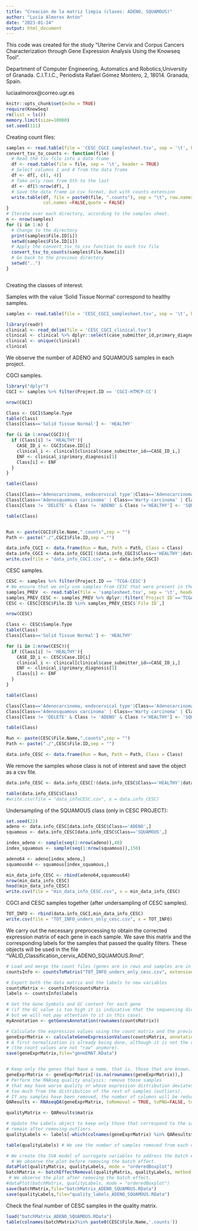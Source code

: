 ---
title: "Creación de la matriz limpia (clases: ADENO, SQUAMOUS)"
author: "Lucía Almorox Antón"
date: "2023-01-24"
output: html_document
---

This code was created for the study "Uterine Cervix and Corpus Cancers Characterization through Gene Expression Analysis Using the Knowseq Tool".

Department of Computer Engineering, Automatics and Robotics,University of Granada. C.I.T.I.C., Periodista Rafael Gómez Montero, 2, 18014. Granada, Spain.

luciaalmorox@correo.ugr.es


```{r setup, include=FALSE}
knitr::opts_chunk$set(echo = TRUE)
require(KnowSeq)
rm(list = ls())
memory.limit(size=10000)
set.seed(111)
```

Creating count files:

```{r}
samples <- read.table(file = 'CESC_CGCI_samplesheet.tsv', sep = '\t', header = TRUE)
convert_tsv_to_counts <- function(file) {
  # Read the tsv file into a data frame
  df <- read.table(file = file, sep = '\t', header = TRUE)
  # Select columns 1 and 4 from the data frame
  df <- df[, c(1, 4)]
  # Take only rows from 5th to the last
  df <- df[5:nrow(df), ]
  # Save the data frame in csv format, but with counts extension
  write.table(df, file = paste0(file, ".counts"), sep = "\t", row.names = FALSE,
              col.names =FALSE,quote = FALSE)
}
# Iterate over each directory, according to the samples sheet.
n <- nrow(samples)
for (i in 1:n) {
  # Change to the directory
  print(samples$File.ID[i])
  setwd(samples$File.ID[i])
  # Apply the convert_tsv_to_csv function to each tsv file
  convert_tsv_to_counts(samples$File.Name[i])
  # Go back to the previous directory
  setwd("..")
}



```

Creating the classes of interest.

Samples with the value 'Solid Tissue Normal' correspond to healthy samples.

```{r}
samples <- read.table(file = 'CESC_CGCI_samplesheet.tsv', sep = '\t', header = TRUE)

```

```{r}
library(readr)
clinical <- read_delim(file = 'CESC_CGCI_clinical.tsv')
clinical <- clinical %>% dplyr::select(case_submitter_id,primary_diagnosis)
clinical <- unique(clinical)
clinical
```

We observe the number of ADENO and SQUAMOUS samples in each project.

CGCI samples.


```{r}
library("dplyr")
CGCI <- samples %>% filter(Project.ID == 'CGCI-HTMCP-CC') 

nrow(CGCI)

Class <- CGCI$Sample.Type
table(Class)
Class[Class=='Solid Tissue Normal'] <- 'HEALTHY'

for (i in 1:nrow(CGCI)){
  if (Class[i] != 'HEALTHY'){
    CASE_ID_i <- CGCI$Case.ID[i]
    clinical_i <- clinical[clinical$case_submitter_id==CASE_ID_i,]
    ENF <- clinical_i$primary_diagnosis[1]
    Class[i] <- ENF
  }
}

table(Class)

Class[Class=='Adenocarcinoma, endocervical type'|Class=='Adenocarcinoma, NOS'|Class=='Endometrioid adenocarcinoma, NOS' | Class == 'Mucinous adenocarcinoma, endocervical type'] <- 'ADENO'
Class[Class=='Adenosquamous carcinoma' | Class=='Warty carcinoma' | Class=='Tumor, NOS' | Class=='Not Reported' | Class == 'Lymphoepithelial carcinoma'] <- 'DELETE'
Class[Class != 'DELETE' & Class != 'ADENO' & Class !='HEALTHY'] <- 'SQUAMOUS'

table(Class)



```
```{r}

Run <- paste(CGCI$File.Name,".counts",sep = "")
Path <- paste("./",CGCI$File.ID,sep = "")

data.info_CGCI <- data.frame(Run = Run, Path = Path, Class = Class)
data.info_CGCI <- data.info_CGCI[!(data.info_CGCI$Class=='HEALTHY'|data.info_CGCI$Class=='DELETE'),]
write.csv(file = "data_info_CGCI.csv", x = data.info_CGCI)
```


CESC samples. 

```{r}
CESC <- samples %>% filter(Project.ID == 'TCGA-CESC') 
# We ensure that we only use samples from CESC that were present in the previous download.
samples_PREV  <- read.table(file = 'samplesheet.tsv', sep = '\t', header = TRUE, check.names = F)
samples_PREV_CESC <- samples_PREV %>% dplyr::filter(`Project ID`=='TCGA-CESC')
CESC <- CESC[CESC$File.ID %in% samples_PREV_CESC$`File ID`,]

nrow(CESC)
```


```{r}

Class <- CESC$Sample.Type
table(Class)
Class[Class=='Solid Tissue Normal'] <- 'HEALTHY'

for (i in 1:nrow(CESC)){
  if (Class[i] != 'HEALTHY'){
    CASE_ID_i <- CESC$Case.ID[i]
    clinical_i <- clinical[clinical$case_submitter_id==CASE_ID_i,]
    ENF <- clinical_i$primary_diagnosis[1]
    Class[i] <- ENF
  }
}

table(Class)

Class[Class=='Adenocarcinoma, endocervical type'|Class=='Adenocarcinoma, NOS'|Class=='Endometrioid adenocarcinoma, NOS' | Class == 'Mucinous adenocarcinoma, endocervical type'] <- 'ADENO'
Class[Class=='Adenosquamous carcinoma' | Class=='Warty carcinoma' | Class=='Tumor, NOS' | Class=='Not Reported' | Class == 'Lymphoepithelial carcinoma'] <- 'DELETE'
Class[Class != 'DELETE' & Class != 'ADENO' & Class !='HEALTHY'] <- 'SQUAMOUS'

table(Class)


```

```{r}

Run <- paste(CESC$File.Name,".counts",sep = "")
Path <- paste("./",CESC$File.ID,sep = "")

data.info_CESC <- data.frame(Run = Run, Path = Path, Class = Class)

```

We remove the samples whose class is not of interest and save the object as a csv file.

```{r}
data.info_CESC <- data.info_CESC[!(data.info_CESC$Class=='HEALTHY'|data.info_CESC$Class=='DELETE'),]

table(data.info_CESC$Class)
#write.csv(file = "data_infoCESC.csv", x = data.info_CESC)
```
Undersampling of the SQUAMOUS class (only in CESC PROJECT):

```{r}
set.seed(22)
adeno <- data.info_CESC[data.info_CESC$Class=='ADENO',]
squamous <- data.info_CESC[data.info_CESC$Class=='SQUAMOUS',]

index_adeno <- sample(seq(1:nrow(adeno)),48)
index_squamous <- sample(seq(1:nrow(squamous)),150)

adeno64 <- adeno[index_adeno,]
squamous64 <- squamous[index_squamous,]

min_data_info_CESC <- rbind(adeno64,squamous64)
nrow(min_data_info_CESC)
head(min_data_info_CESC)
write.csv(file = "min_data_info_CESC.csv", x = min_data_info_CESC)
```

CGCI and CESC samples together (after undersampling of CESC samples).

```{r}
TOT_INFO <- rbind(data.info_CGCI,min_data_info_CESC)
write.csv(file = "TOT_INFO_unders_only_cesc.csv", x = TOT_INFO)
```

We carry out the necessary preprocessing to obtain the corrected expression matrix of each gene in each sample. We save this matrix and the corresponding labels for the samples that passed the quality filters. These objects will be used in the file "VALID_Classification_cervix_ADENO_SQUAMOUS.Rmd".

```{r}

# Load and merge the count files (genes are in rows and samples are in columns).
countsInfo <- countsToMatrix("TOT_INFO_unders_only_cesc.csv", extension = "")

# Export both the data matrix and the labels to new variables
countsMatrix <- countsInfo$countsMatrix
labels <- countsInfo$labels

# Get the Gene Symbols and GC content for each gene
# (if the GC value is too high it is indicative that the sequencing did not go well, 
# but we will not pay attention to it in this case).
myAnnotation <- getGenesAnnotation(rownames(countsMatrix))

# Calculate the expression values using the count matrix and the previously acquired annotation
geneExprMatrix <- calculateGeneExpressionValues(countsMatrix, annotation = myAnnotation)
# A first normalization is already being done, although it is not the complete normalization. 
# (the count values are not "raw" anymore).
save(geneExprMatrix,file="geneEMAT.RData")


# Keep only the genes that have a name, that is, those that are known.
geneExprMatrix <- geneExprMatrix[!is.na(rownames(geneExprMatrix)),]
# Perform the RNAseq quality analysis: remove those samples 
# that may have worse quality or whose expression distribution deviates 
# too much from the distribution of the rest of samples (outliers).
# If any samples have been removed, the number of columns will be reduced.
QAResults <- RNAseqQA(geneExprMatrix, toRemoval = TRUE, toPNG=FALSE, toPDF=FALSE)

qualityMatrix <- QAResults$matrix

# Update the Labels object to keep only those that correspond to the samples that 
# remain after removing outliers.
qualityLabels <- labels[-which(colnames(geneExprMatrix) %in% QAResults$outliers)]

table(qualityLabels) # We see the number of samples removed from each class.

# We create the SVA model of surrogate variables to address the batch effect.
  # We observe the plot before removing the batch effect.
dataPlot(qualityMatrix, qualityLabels, mode = "orderedBoxplot")
batchMatrix <- batchEffectRemoval(qualityMatrix, qualityLabels, method = "sva")
 # We observe the plot after removing the batch effect.
#dataPlot(batchMatrix, qualityLabels, mode = "orderedBoxplot")
save(batchMatrix,file="batchMatrix_ADENO_SQUAMOUS.RData")
save(qualityLabels,file="quality_labels_ADENO_SQUAMOUS.RData")

```
Check the final number of CESC samples in the quality matrix.

```{r}
load("batchMatrix_ADENO_SQUAMOUS.RData")
table(colnames(batchMatrix)%in% paste0(CESC$File.Name,'.counts'))
```

